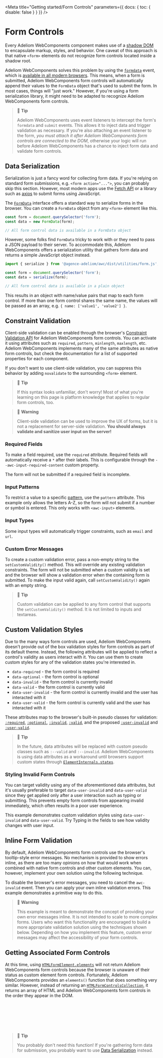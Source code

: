 
<Meta title="Getting started/Form Controls" parameters={{ docs: { toc: { disable: false } } }} />

# Form Controls

Every Adeliom WebComponents component makes use of a [shadow DOM](https://developer.mozilla.org/en-US/docs/Web/Web_Components/Using_shadow_DOM) to encapsulate markup, styles, and behavior. One caveat of this approach is that native `<form>` elements do not recognize form controls located inside a shadow root.

Adeliom WebComponents solves this problem by using the [`formdata`](https://developer.mozilla.org/en-US/docs/Web/API/HTMLFormElement/formdata_event) event, which is [available in all modern browsers](https://caniuse.com/mdn-api_htmlformelement_formdata_event). This means, when a form is submitted, Adeliom WebComponents form controls will automatically append their values to the `FormData` object that's used to submit the form. In most cases, things will "just work." However, if you're using a form serialization library, it might need to be adapted to recognize Adeliom WebComponents form controls.

> 📘 **Tip**
>
> Adeliom WebComponents uses event listeners to intercept the form's `formdata` and `submit` events. This allows it to inject data and trigger validation as necessary. If you're also attaching an event listener to the form, _you must attach it after Adeliom WebComponents form controls are connected to the DOM_, otherwise your logic will run before Adeliom WebComponents has a chance to inject form data and validate form controls.

## Data Serialization

Serialization is just a fancy word for collecting form data. If you're relying on standard form submissions, e.g. `<form action="...">`, you can probably skip this section. However, most modern apps use the [Fetch API](https://developer.mozilla.org/en-US/docs/Web/API/Fetch_API) or a library such as [axios](https://github.com/axios/axios) to submit forms using JavaScript.

The [`FormData`](https://developer.mozilla.org/en-US/docs/Web/API/FormData) interface offers a standard way to serialize forms in the browser. You can create a `FormData` object from any `<form>` element like this.

```js
const form = document.querySelector('form');
const data = new FormData(form);

// All form control data is available in a FormData object
```

However, some folks find `FormData` tricky to work with or they need to pass a JSON payload to their server. To accommodate this, Adeliom WebComponents offers a serialization utility that gathers form data and returns a simple JavaScript object instead.

```js
import { serialize } from '@agence-adeliom/awc/dist/utilities/form.js';

const form = document.querySelector('form');
const data = serialize(form);

// All form control data is available in a plain object
```

This results in an object with name/value pairs that map to each form control. If more than one form control shares the same name, the values will be passed as an array, e.g. `{ name: ['value1', 'value2'] }`.

## Constraint Validation

Client-side validation can be enabled through the browser's [Constraint Validation API](https://developer.mozilla.org/en-US/docs/Web/Guide/HTML/HTML5/Constraint_validation) for Adeliom WebComponents form controls. You can activate it using attributes such as `required`, `pattern`, `minlength`, `maxlength`, etc. Adeliom WebComponents implements many of the same attributes as native form controls, but check the documentation for a list of supported properties for each component.

If you don't want to use client-side validation, you can suppress this behavior by adding `novalidate` to the surrounding `<form>` element.

> 📘 **Tip**
>
> If this syntax looks unfamiliar, don't worry! Most of what you're learning on this page is platform knowledge that applies to regular form controls, too.

> 🚧 **Warning**
>
> Client-side validation can be used to improve the UX of forms, but it is not a replacement for server-side validation. **You should always validate and sanitize user input on the server!**

### Required Fields

To make a field required, use the `required` attribute. Required fields will automatically receive a `*` after their labels. This is configurable through the `--awc-input-required-content` custom property.

The form will not be submitted if a required field is incomplete.

<Canvas of={DocsStories.RequiredFields} />

### Input Patterns

To restrict a value to a specific [pattern](https://developer.mozilla.org/en-US/docs/Web/HTML/Attributes/pattern), use the `pattern` attribute. This example only allows the letters A-Z, so the form will not submit if a number or symbol is entered. This only works with `<awc-input>` elements.

<Canvas of={DocsStories.InputPatterns} />

### Input Types

Some input types will automatically trigger constraints, such as `email` and `url`.

<Canvas of={DocsStories.InputTypes} />

### Custom Error Messages

To create a custom validation error, pass a non-empty string to the `setCustomValidity()` method. This will override any existing validation constraints. The form will not be submitted when a custom validity is set and the browser will show a validation error when the containing form is submitted. To make the input valid again, call `setCustomValidity()` again with an empty string.

<Canvas of={DocsStories.CustomErrorMessages} />

> 📘 **Tip**
>
> Custom validation can be applied to any form control that supports the `setCustomValidity()` method. It is not limited to inputs and textareas.

## Custom Validation Styles

Due to the many ways form controls are used, Adeliom WebComponents doesn't provide out of the box validation styles for form controls as part of its default theme. Instead, the following attributes will be applied to reflect a control's validity as users interact with it. You can use them to create custom styles for any of the validation states you're interested in.

- `data-required` - the form control is required
- `data-optional` - the form control is optional
- `data-invalid` - the form control is currently invalid
- `data-valid` - the form control is currently valid
- `data-user-invalid` - the form control is currently invalid and the user has interacted with it
- `data-user-valid` - the form control is currently valid and the user has interacted with it

These attributes map to the browser's built-in pseudo classes for validation: [`:required`](https://developer.mozilla.org/en-US/docs/Web/CSS/:required), [`:optional`](https://developer.mozilla.org/en-US/docs/Web/CSS/:optional), [`:invalid`](https://developer.mozilla.org/en-US/docs/Web/CSS/:invalid), [`:valid`](https://developer.mozilla.org/en-US/docs/Web/CSS/:valid), and the proposed [`:user-invalid`](https://developer.mozilla.org/en-US/docs/Web/CSS/:user-invalid) and [`:user-valid`](https://developer.mozilla.org/en-US/docs/Web/CSS/:user-valid).

> 📘 **Tip**
>
> In the future, data attributes will be replaced with custom pseudo classes such as `:--valid` and `:--invalid`. Adeliom WebComponents is using data attributes as a workaround until browsers support custom states through [`ElementInternals.states`](https://developer.mozilla.org/en-US/docs/Web/API/ElementInternals/states).

### Styling Invalid Form Controls

You can target validity using any of the aforementioned data attributes, but it's usually preferable to target `data-user-invalid` and `data-user-valid` since they get applied only after a user interaction such as typing or submitting. This prevents empty form controls from appearing invalid immediately, which often results in a poor user experience.

This example demonstrates custom validation styles using `data-user-invalid` and `data-user-valid`. Try Typing in the fields to see how validity changes with user input.

<Canvas of={DocsStories.StylingInvalidFormControls} />

## Inline Form Validation

By default, Adeliom WebComponents form controls use the browser's tooltip-style error messages. No mechanism is provided to show errors inline, as there are too many opinions on how that would work when combined with native form controls and other custom elements. You can, however, implement your own solution using the following technique.

To disable the browser's error messages, you need to cancel the `awc-invalid` event. Then you can apply your own inline validation errors. This example demonstrates a primitive way to do this.

<Canvas of={DocsStories.InlineFormValidation} />

> 🚧 **Warning**
>
> This example is meant to demonstrate the concept of providing your own error messages inline. It is not intended to scale to more complex forms. Users who want this functionality are encouraged to build a more appropriate validation solution using the techniques shown below. Depending on how you implement this feature, custom error messages may affect the accessibility of your form controls.

## Getting Associated Form Controls

At this time, using [`HTMLFormElement.elements`](https://developer.mozilla.org/en-US/docs/Web/API/HTMLFormElement/elements) will not return Adeliom WebComponents form controls because the browser is unaware of their status as custom element form controls. Fortunately, Adeliom WebComponents provides an `elements()` function that does something very similar. However, instead of returning an [`HTMLFormControlsCollection`](https://developer.mozilla.org/en-US/docs/Web/API/HTMLFormControlsCollection), it returns an array of HTML and Adeliom WebComponents form controls in the order they appear in the DOM.

```js
import { getFormControls } from '@agence-adeliom/awc/dist/utilities/form.js';

const form = document.querySelector('#my-form');
const formControls = getFormControls(form);

console.log(formControls); // e.g. [input, AWC-input, ...]
```

> 📘 **Tip**
>
> You probably don't need this function! If you're gathering form data for submission, you probably want to use [Data Serialization](#data-serializing) instead.
